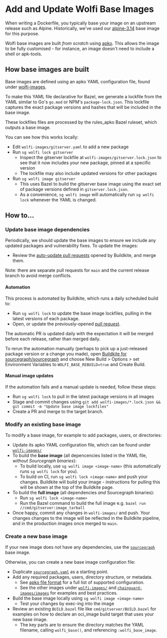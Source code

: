 # Add and Update Wolfi Base Images

When writing a Dockerfile, you typically base your image on an upstream release such as Alpine. Historically, we've used our [alpine-3.14](https://github.com/sourcegraph/sourcegraph/blob/main/docker-images/alpine-3.14/Dockerfile) base image for this purpose.

Wolfi base images are built _from scratch_ using [apko](https://github.com/chainguard-dev/apko/tree/main). This allows the image to be fully customised - for instance, an image doesn't need to include a shell or apk-tools.

## How base images are built

Base images are defined using an apko YAML configuration file, found under [wolfi-images](https://sourcegraph.com/github.com/sourcegraph/sourcegraph/-/tree/wolfi-images).

To make this YAML file declarative for Bazel, we generate a lockfile from the YAML similar to Go's `go.mod` or NPM's `package-lock.json`. This lockfile captures the exact package versions and hashes that will be included in the base image.

These lockfiles files are processed by the rules_apko Bazel ruleset, which outputs a base image.

You can see how this works locally:

- Edit `wolfi-images/gitserver.yaml` to add a new package
- Run `sg wolfi lock gitserver`
  - Inspect the gitserver lockfile at `wolfi-images/gitserver.lock.json` to see that it now includes your new package, pinned at a specific version
  - The lockfile may also include updated versions for other packages
- Run `sg wolfi image gitserver`
  - This uses Bazel to build the gitserver base image using the exact set of package versions defined in `gitserver.lock.json`.
  - As a convenience, `sg wolfi image` will automatically run `sg wolfi lock` whenever the YAML is changed.

## How to...

### Update base image dependencies

Periodically, we should update the base images to ensure we include any updated packages and vulnerability fixes. To update the images:

- Review the [auto-update pull requests](https://github.com/sourcegraph/sourcegraph/pulls?q=is:pr+head:wolfi-auto-update/+is:open+) opened by Buildkite, and merge them.

Note: there are separate pull requests for `main` and the current release branch to avoid merge conflicts.

#### Automation

This process is automated by Buildkite, which runs a daily scheduled build to:

- Run `sg wolfi lock` to update the base image lockfiles, pulling in the latest versions of each package.
- Open, or update the previously-opened [pull request](https://github.com/sourcegraph/sourcegraph/pulls?q=is:pr+head:wolfi-auto-update/+is:open+).

The automatic PR is updated daily with the expectation it will be merged before each release, rather than merged daily.

To rerun the automation manually (perhaps to pick up a just-released package version or a change you made), open [Buildkite for sourcegraph/sourcegraph](https://buildkite.com/sourcegraph/sourcegraph) and choose New Build > Options > set Environment Variables to `WOLFI_BASE_REBUILD=true` and Create Build.

#### Manual image updates

If the automation fails and a manual update is needed, follow these steps:

- Run `sg wolfi lock` to pull in the latest package versions in all images
- Stage and commit changes using `git add wolfi-images/*.lock.json && git commit -m "Update base image lockfiles"`
- Create a PR and merge to the target branch.

### Modify an existing base image

To modify a base image, for example to add packages, users, or directories:

- Update its apko YAML configuration file, which can be found under [`wolfi-images/`](https://sourcegraph.com/github.com/sourcegraph/sourcegraph/-/blob/wolfi-images/)
- To build the **base image** (all depencencies listed in the YAML file, *without Sourcegraph binaries*):
  - To build locally, use `sg wolfi image <image-name>` (this automatically runs `sg wolfi lock` for you).
  - To build on CI, run `sg wolfi lock <image-name>` and push your changes. Buildkite will build your image - instructions for pulling this will be shown at the top of the Buildkite page.
- To build the **full image** (all dependencies *and* Sourcegraph binaries):
  - Run `sg wolfi lock <image-name>`
  - Run the Bazel command to build the full image e.g. `bazel run //cmd/gitserver:image_tarball`
- Once happy, commit any changes in `wolfi-images/` and push. Your changes changes to the image will be reflected in the Buildkite pipeline, and in the production images once merged to `main`.

### Create a new base image

If your new image does not have any dependencies, use the [`sourcegraph`](https://sourcegraph.com/github.com/sourcegraph/sourcegraph/-/blob/wolfi-images/sourcegraph.yaml) base image.

Otherwise, you can create a new base image configuration file:

- Duplicate [`sourcegraph.yaml`](https://sourcegraph.com/github.com/sourcegraph/sourcegraph/-/blob/wolfi-images/sourcegraph.yaml) as a starting point.
- Add any required packages, users, directory structure, or metadata.
  - See [apko file format](https://github.com/chainguard-dev/apko/blob/main/docs/apko_file.md) for a full list of supported configuration.
  - See the other images under [`wolfi-images/`](https://sourcegraph.com/github.com/sourcegraph/sourcegraph/-/blob/wolfi-images/) and [`chainguard-images/images`](https://github.com/chainguard-images/images/tree/main/images) for examples and best practices.
- Build the base image locally using `sg wolfi image <image-name>`
  - Test your changes by exec-ing into the image
- Review an existing `BUILD.bazel` file like `cmd/gitserver/BUILD.bazel` for examples on how to declare an oci_image build target that uses your new base image.
  - The key parts are to ensure the directory matches the YAML filename, calling `wolfi_base()`, and referencing `:wolfi_base_image`.
